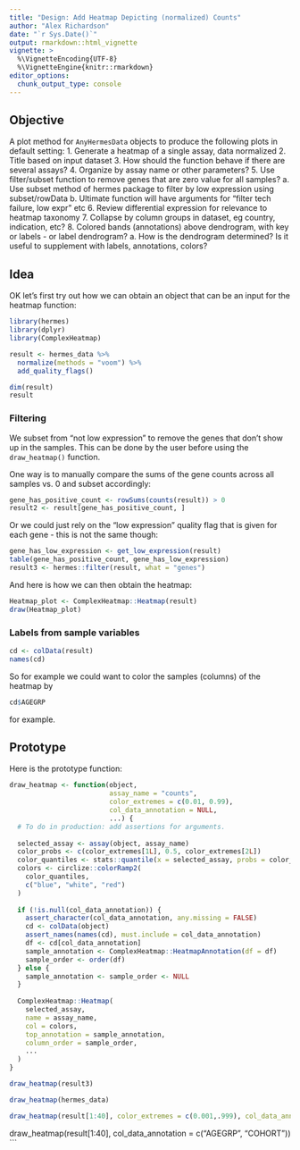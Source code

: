 ```yaml
---
title: "Design: Add Heatmap Depicting (normalized) Counts"
author: "Alex Richardson"
date: "`r Sys.Date()`"
output: rmarkdown::html_vignette
vignette: >
  %\VignetteEncoding{UTF-8}
  %\VignetteEngine{knitr::rmarkdown}
editor_options: 
  chunk_output_type: console
---
```


## Objective

A plot method for `AnyHermesData` objects to produce the following plots in default setting: 
1. Generate a heatmap of a single assay, data normalized
2. Title based on input dataset
3. How should the function behave if there are several assays?
4. Organize by assay name or other parameters?
5. Use filter/subset function to remove genes that are zero value for all samples? 
  a. Use subset method of hermes package to filter by low expression using subset/rowData
  b. Ultimate function will have arguments for "filter tech failure, low expr" etc
6. Review differential expression for relevance to heatmap taxonomy
7. Collapse by column groups in dataset, eg country, indication, etc?
8. Colored bands (annotations) above dendrogram, with key or labels - or label dendrogram?
  a. How is the dendrogram determined? Is it useful to supplement with labels, annotations, colors?

## Idea

OK let's first try out how we can obtain an object that can be an input
for the heatmap function:

```r
library(hermes)
library(dplyr)
library(ComplexHeatmap)

result <- hermes_data %>%
  normalize(methods = "voom") %>%
  add_quality_flags()

dim(result)
result
```

### Filtering

We subset from "not low expression" to remove the genes that don't show up in the samples. This can be done by the user before using the `draw_heatmap()` function.

One way is to manually compare the sums of the gene counts across all samples
vs. 0 and subset accordingly:

```r
gene_has_positive_count <- rowSums(counts(result)) > 0
result2 <- result[gene_has_positive_count, ]
```

Or we could just rely on the "low expression" quality flag that is given
for each gene - this is not the same though:

```r
gene_has_low_expression <- get_low_expression(result)
table(gene_has_positive_count, gene_has_low_expression)
result3 <- hermes::filter(result, what = "genes")

```


And here is how we can then obtain the heatmap:

```r
Heatmap_plot <- ComplexHeatmap::Heatmap(result)
draw(Heatmap_plot)
```

### Labels from sample variables

```r
cd <- colData(result)
names(cd)
```

So for example we could want to color the samples (columns) of the heatmap
by 

```r
cd$AGEGRP
```

for example.


## Prototype

Here is the prototype function:

```r
draw_heatmap <- function(object,
                         assay_name = "counts",
                         color_extremes = c(0.01, 0.99),
                         col_data_annotation = NULL,
                         ...) {
  # To do in production: add assertions for arguments.
  
  selected_assay <- assay(object, assay_name)
  color_probs <- c(color_extremes[1L], 0.5, color_extremes[2L])
  color_quantiles <- stats::quantile(x = selected_assay, probs = color_probs)
  colors <- circlize::colorRamp2(
    color_quantiles,
    c("blue", "white", "red")
  )
  
  if (!is.null(col_data_annotation)) {
    assert_character(col_data_annotation, any.missing = FALSE)
    cd <- colData(object)
    assert_names(names(cd), must.include = col_data_annotation)
    df <- cd[col_data_annotation]
    sample_annotation <- ComplexHeatmap::HeatmapAnnotation(df = df)
    sample_order <- order(df)
  } else {
    sample_annotation <- sample_order <- NULL
  }
  
  ComplexHeatmap::Heatmap(
    selected_assay, 
    name = assay_name,
    col = colors,
    top_annotation = sample_annotation,
    column_order = sample_order,
    ...
  )
}

draw_heatmap(result3)

draw_heatmap(hermes_data)

draw_heatmap(result[1:40], color_extremes = c(0.001,.999), col_data_annotation = c("AGEGRP"))

```

draw_heatmap(result[1:40], col_data_annotation = c("AGEGRP", "COHORT"))
```
